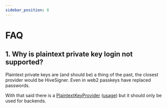```yaml
---
sidebar_position: 8
---
```


# FAQ

## 1. Why is plaintext private key login not supported?

Plaintext private keys are (and should be) a thing of the past, the closest provider would be HiveSigner. Even in web2 passkeys have replaced passwords.

With that said there is a [PlaintextKeyProvider](https://github.com/aioha-hive/aioha/blob/main/src/providers/custom/plaintext.ts) ([usage](/docs/core/custom-provider)) but it should only be used for backends.